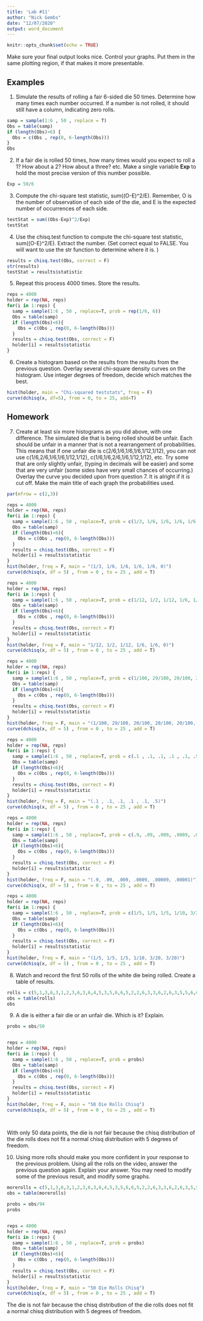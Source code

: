 ```yaml
---
title: 'Lab #11'
author: "Nick Gembs"
date: "12/07/2020"
output: word_document
---
```


```r
knitr::opts_chunk$set(echo = TRUE)
```

Make sure your final output looks nice. Control your graphs. Put them in the same plotting region, if that makes it more presentable.

## Examples



1. Simulate the results of rolling a fair 6-sided die 50 times. Determine how many times each number occurred. If a number is not rolled, it should still have a column, indicating zero rolls.

```r

samp = sample(1:6 , 50 , replace = T)
Obs = table(samp)
if (length(Obs)<6) {
  Obs = c(Obs , rep(0, 6-length(Obs)))
}
Obs
```


2. If a fair die is rolled 50 times, how many times would you expect to roll a 1? How about a 2?  How about a three? etc. Make a single variable **Exp** to hold the most precise version of this number possible.

```r

Exp = 50/6
```


3. Compute the chi-square test statistic, sum((O-E)^2/E). Remember, O is the number of observation of each side of the die, and E is the expected number of occurrences of each side.

```r

testStat = sum((Obs-Exp)^2/Exp)
testStat
```


4. Use the chisq.test function to compute the chi-square test statistic,  sum((O-E)^2/E).  Extract the number. (Set correct equal to FALSE. You will want to use the str function to determine where it is. )

```r

results = chisq.test(Obs, correct = F)
str(results)
testStat = results$statistic
```


5. Repeat this process 4000 times. Store the results.

```r

reps = 4000
holder = rep(NA, reps)
for(i in 1:reps) {
  samp = sample(1:6 , 50 , replace=T, prob = rep(1/6, 6))
  Obs = table(samp)
  if (length(Obs)<6){
    Obs = c(Obs , rep(0, 6-length(Obs)))
  }
  results = chisq.test(Obs, correct = F)
  holder[i] = results$statistic
}

```


6. Create a histogram based on the results from the results from the previous question. Overlay several chi-square density curves on the histogram. Use integer degrees of freedom, decide which matches the best.

```r
hist(holder, main = "Chi-squared teststats", freq = F)
curve(dchisq(x, df=5), from = 0, to = 25, add=T)
```


## Homework

7. Create at least six more histograms as you did above, with one difference. The simulated die that is being rolled should be unfair. Each should be unfair in a manner that is not a rearrangement of probabilities. This means that if one unfair die is c(2/6,1/6,1/6,1/6,1/12,1/12), you can not use c(1/6,2/6,1/6,1/6,1/12,1/12), c(1/6,1/6,2/6,1/6,1/12,1/12), etc. Try some that are only slightly unfair, (typing in decimals will be easier) and some that are very unfair (some sides have very small chances of occurring.) Overlay the curve you decided upon from question 7. It is alright if it is cut off. Make the main title of each graph the probabilities used.

```r
par(mfrow = c(2,3))

reps = 4000
holder = rep(NA, reps)
for(i in 1:reps) {
  samp = sample(1:6 , 50 , replace=T, prob = c(1/3, 1/6, 1/6, 1/6, 1/6, 0))
  Obs = table(samp)
  if (length(Obs)<6){
    Obs = c(Obs , rep(0, 6-length(Obs)))
  }
  results = chisq.test(Obs, correct = F)
  holder[i] = results$statistic
}
hist(holder, freq = F, main = "(1/3, 1/6, 1/6, 1/6, 1/6, 0)")
curve(dchisq(x, df = 5) , from = 0 , to = 25 , add = T)

reps = 4000
holder = rep(NA, reps)
for(i in 1:reps) {
  samp = sample(1:6 , 50 , replace=T, prob = c(1/12, 1/2, 1/12, 1/6, 1/6, 0))
  Obs = table(samp)
  if (length(Obs)<6){
    Obs = c(Obs , rep(0, 6-length(Obs)))
  }
  results = chisq.test(Obs, correct = F)
  holder[i] = results$statistic
}
hist(holder, freq = F, main = "1/12, 1/2, 1/12, 1/6, 1/6, 0)")
curve(dchisq(x, df = 5) , from = 0 , to = 25 , add = T)

reps = 4000
holder = rep(NA, reps)
for(i in 1:reps) {
  samp = sample(1:6 , 50 , replace=T, prob = c(1/100, 29/100, 20/100, 20/100, 20/100, 10/100))
  Obs = table(samp)
  if (length(Obs)<6){
    Obs = c(Obs , rep(0, 6-length(Obs)))
  }
  results = chisq.test(Obs, correct = F)
  holder[i] = results$statistic
}
hist(holder, freq = F, main = "(1/100, 29/100, 20/100, 20/100, 20/100, 10/100)")
curve(dchisq(x, df = 5) , from = 0 , to = 25 , add = T)

reps = 4000
holder = rep(NA, reps)
for(i in 1:reps) {
  samp = sample(1:6 , 50 , replace=T, prob = c(.1 , .1, .1, .1 , .1, .5))
  Obs = table(samp)
  if (length(Obs)<6){
    Obs = c(Obs , rep(0, 6-length(Obs)))
  }
  results = chisq.test(Obs, correct = F)
  holder[i] = results$statistic
}
hist(holder, freq = F, main = "(.1 , .1, .1, .1 , .1, .5)")
curve(dchisq(x, df = 5) , from = 0 , to = 25 , add = T)

reps = 4000
holder = rep(NA, reps)
for(i in 1:reps) {
  samp = sample(1:6 , 50 , replace=T, prob = c(.9, .09, .009, .0009, .00009, .00001))
  Obs = table(samp)
  if (length(Obs)<6){
    Obs = c(Obs , rep(0, 6-length(Obs)))
  }
  results = chisq.test(Obs, correct = F)
  holder[i] = results$statistic
}
hist(holder, freq = F, main = "(.9, .09, .009, .0009, .00009, .00001)")
curve(dchisq(x, df = 5) , from = 0 , to = 25 , add = T)

reps = 4000
holder = rep(NA, reps)
for(i in 1:reps) {
  samp = sample(1:6 , 50 , replace=T, prob = c(1/5, 1/5, 1/5, 1/10, 3/20, 3/20))
  Obs = table(samp)
  if (length(Obs)<6){
    Obs = c(Obs , rep(0, 6-length(Obs)))
  }
  results = chisq.test(Obs, correct = F)
  holder[i] = results$statistic
}
hist(holder, freq = F, main = "(1/5, 1/5, 1/5, 1/10, 3/20, 3/20)")
curve(dchisq(x, df = 5) , from = 0 , to = 25 , add = T)
```


8. Watch and record the first 50 rolls of the white die being rolled. Create a table of results.

```r

rolls = c(5,1,3,6,3,1,2,3,6,3,6,4,5,3,5,6,6,5,2,2,6,3,3,6,2,6,3,5,5,6,6,3,3,3,6,4,6,6,5,6,5,3,5,2,2,4,2,3,4)
obs = table(rolls)
obs
```



9. A die is either a fair die or an unfair die. Which is it? Explain. 

```r
probs = obs/50


reps = 4000
holder = rep(NA, reps)
for(i in 1:reps) {
  samp = sample(1:6 , 50 , replace=T, prob = probs)
  Obs = table(samp)
  if (length(Obs)<6){
    Obs = c(Obs , rep(0, 6-length(Obs)))
  }
  results = chisq.test(Obs, correct = F)
  holder[i] = results$statistic
}
hist(holder, freq = F, main = "50 Die Rolls Chisq")
curve(dchisq(x, df = 5) , from = 0 , to = 25 , add = T)  
  
  
```
  
With only 50 data points, the die is not fair because the chisq distribution of the die rolls does not fit a normal chisq distribution with 5 degrees of freedom. 

  
10. Using more rolls should make you more confident in your response to the previous problem. Using all the rolls on the video, answer the previous question again. Explain your answer. You may need to modify some of the previous result, and modify some graphs. 

```r

morerolls = c(5,1,3,6,3,1,2,3,6,3,6,4,5,3,5,6,6,5,2,2,6,3,3,6,2,6,3,5,5,6,6,3,3,3,6,4,6,6,5,6,5,3,5,2,2,4,2,3,4,2,2,4,5,3,6,3,2,6,6,6,6,5,5,5,3,6,6,6,2,6,6,2,3,4,6,6,5,6,6,5,3,3,5,5,5,1,6,3,1,2,6,1,6)
obs = table(morerolls)

probs = obs/94
probs


reps = 4000
holder = rep(NA, reps)
for(i in 1:reps) {
  samp = sample(1:6 , 50 , replace=T, prob = probs)
  Obs = table(samp)
  if (length(Obs)<6){
    Obs = c(Obs , rep(0, 6-length(Obs)))
  }
  results = chisq.test(Obs, correct = F)
  holder[i] = results$statistic
}
hist(holder, freq = F, main = "50 Die Rolls Chisq")
curve(dchisq(x, df = 5) , from = 0 , to = 25 , add = T)

```
The die is not fair because the chisq distribution of the die rolls does not fit a normal chisq distribution with 5 degrees of freedom.


  